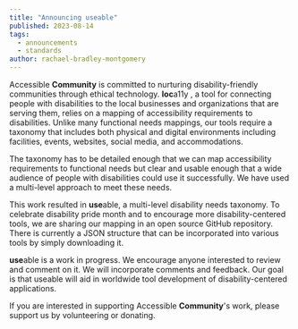 ```yaml
---
title: "Announcing useable"
published: 2023-08-14
tags:
  - announcements
  - standards
author: rachael-bradley-montgomery
---
```



<span class="text-brand">Accessible **Community**</span> is committed to nurturing
disability-friendly communities through ethical technology. <span class="text-brand">
  **loc**a11y
</span>
, a tool for connecting people with disabilities to the local businesses and
organizations that are serving them, relies on a mapping of accessibility
requirements to disabilities. Unlike many functional needs mappings, our tools
require a taxonomy that includes both physical and digital environments
including facilities, events, websites, social media, and accommodations.

The taxonomy has to be detailed enough that we can map accessibility requirements to functional needs but clear and usable enough that a wide audience of people with disabilities could use it successfully. We have used a multi-level approach to meet these needs.

This work resulted in <ExternalLink href="https://accessiblecommunity.github.io/useable/" class="text-brand" inline={true}>**use**able</ExternalLink><span>, a multi-level</span> disability needs taxonomy. To celebrate disability pride month and to encourage more disability-centered tools, we are sharing our mapping in an <ExternalLink href="https://github.com/accessiblecommunity/useable" inline={true}>open source GitHub repository</ExternalLink>. There is currently a JSON structure that can be incorporated into various tools by simply downloading it.

<span class="text-brand">**use**able</span> is a work in progress. We encourage anyone
interested to review and comment on it. We will incorporate comments and feedback.
Our goal is that useable will aid in worldwide tool development of disability-centered
applications.

If you are interested in supporting <span class="text-brand">Accessible **Community**</span>'s work, please support us by volunteering or donating.
